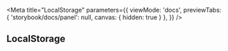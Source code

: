 
<Meta 
  title="LocalStorage" 
  parameters={{
    viewMode: 'docs',
    previewTabs: { 'storybook/docs/panel': null, canvas: { hidden: true } },
  }}
/>

## LocalStorage

<Story name="Example">
  <LocalStorage/>
</Story>
